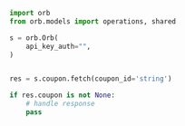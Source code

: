```python FetchCoupon.py
import orb
from orb.models import operations, shared

s = orb.Orb(
    api_key_auth="",
)


res = s.coupon.fetch(coupon_id='string')

if res.coupon is not None:
    # handle response
    pass
```
